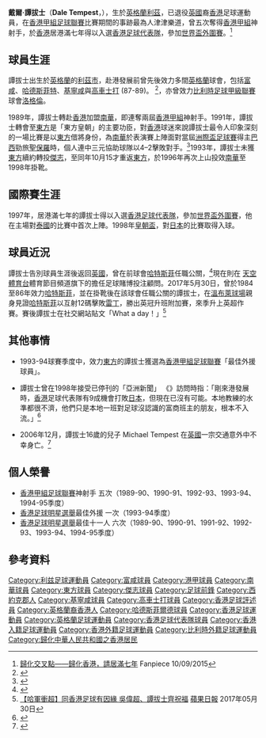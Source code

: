 {{noteTA
|1=zh-hans:利茲;zh-hk:列斯;zh-tw:里茲
}}

{{Infobox football biography
| name    = 譚拔士 <br> Dale Tempest
| image = 
| fullname = Dale Tempest
| nickname = 
| birth_date  = {{birth date and age|1963|12|30}}
| birth_place = [[英格蘭|英格蘭]][[利茲|利茲]]
| nationality = {{CNHK}}
| height = {{height|m=1.80}}
| position = [[中鋒|中鋒]]
| currentclub = 已退役
| clubnumber = 
| youthyears = 1979
| youthclubs = [[列斯聯|列斯聯]]
| years1 = 1980–1984
| clubs1 = [[富勒姆足球俱樂部|富咸]]
| caps1  = 34
| goals1 = 6
| years2 = 1984–1986
| clubs2 = [[哈德斯菲爾德足球會|哈特斯菲]]
| caps2  = 65	
| goals2 = 27
| years3 = 1985–1986
| clubs3 = → [[基寧咸足球會|基寧咸]] 
| caps3  = 9
| goals3 = 4
| years4 = 1986–1987
| clubs4 = [[東佛蘭德洛克倫體育俱樂部|洛格倫]]
| caps4  = 27
| goals4 = 4
| years5 = 1987–1989
| clubs5 = [[高車士打足球會|高車士打]]
| caps5  = 77
| goals5 = 18
| years6 = 1989–1991
| clubs6 = [[南華足球隊|南華]]
| caps6  = 55
| goals6 = 46
| years7 = 1991–1993
| clubs7 = [[東方足球隊|東方]]
| caps7  = 52
| goals7 = 45
| years8 = 1993
| clubs8 = [[傑志體育會|傑志]]
| caps8  = 3
| goals8 = 2
| years9 = 1993–1996
| clubs9 = [[東方足球隊|東方]]
| caps9  = 73
| goals9 = 46
| years10 = 1996–1998
| clubs10 = [[南華足球隊|南華]]
| caps10  = 
| goals10 = 15
| nationalyears1 = 1996–1998
| nationalteam1 = [[香港足球代表隊|香港]]
| nationalcaps1 = 6
| nationalgoals1 = 2
| pcupdate = 
| ntupdate = 
}}

'''戴爾·譚拔士'''（'''Dale Tempest'''，{{bd|1963年|12月30日}}），生於[[英格蘭|英格蘭]][[利茲|利茲]]，已退役[[英國|英國]]裔[[香港|香港]]足球運動員，在[[香港甲組足球聯賽|香港甲組足球聯賽]]比賽期間的事跡最為人津津樂道，曾五次奪得[[香港甲組足球聯賽|香港甲組]]神射手，於[[香港|香港]]居港滿七年得以入選[[香港足球代表隊|香港足球代表隊]]，參加[[世界盃外圍賽|世界盃外圍賽]]。<ref>[http://football.fanpiece.com/trashtalking-soccer/%E6%AD%B8%E5%8C%96%E4%BA%A4%E5%8F%89%E9%BB%9E-%E6%AD%B8%E5%8C%96%E9%A6%99%E6%B8%AF-%E8%AB%8B%E5%B1%85%E6%BB%BF%E4%B8%83%E5%B9%B4-c1170630.html 歸化交叉點——歸化香港，請居滿七年] {{Wayback|url=http://football.fanpiece.com/trashtalking-soccer/%E6%AD%B8%E5%8C%96%E4%BA%A4%E5%8F%89%E9%BB%9E-%E6%AD%B8%E5%8C%96%E9%A6%99%E6%B8%AF-%E8%AB%8B%E5%B1%85%E6%BB%BF%E4%B8%83%E5%B9%B4-c1170630.html |date=20170112160653 }} Fanpiece 10/09/2015</ref>

==球員生涯==
譚拔士出生於[[英格蘭|英格蘭]]的[[利茲市|利茲市]]，赴港發展前曾先後效力多間[[英格蘭|英格蘭]]球會，包括[[富咸|富咸]]、[[哈德斯菲爾德足球會|哈德斯菲特]]、[[基寧咸|基寧咸]]與[[科爾切斯特聯足球俱樂部|高車士打]] (87-89)。 <ref name="brit">{{cite web|url=http://www.neilbrown.newcastlefans.com/player/daletempest.htm|title=Dale Tempest|publisher=Post War English & Scottish Football League A - Z Player's Database|deadurl=yes|archiveurl=https://web.archive.org/web/20070930031534/http://www.neilbrown.newcastlefans.com/player/daletempest.htm|archivedate=2007-09-30|access-date=2007-08-07}}</ref>，亦曾效力[[比利時足球甲級聯賽|比利時足球甲級聯賽]]球會[[東佛蘭德洛克倫體育俱樂部|洛格倫]]。

1989年，譚拔士轉赴[[香港|香港]]加盟[[南華足球隊|南華]]，即連奪兩屆[[香港甲組足球聯賽|香港甲組]]神射手。1991年，譚拔士轉會至[[東方足球隊|東方]]是「東方皇朝」的主要功臣，對[[香港|香港]]球迷來說譚拔士最令人印象深刻的一場比賽是以[[東方足球隊|東方]]借將身份，為[[南華足球隊|南華]]於表演賽上陣面對當屆[[洲際盃足球賽|洲際盃足球賽]]得主[[巴西|巴西]]勁旅[[聖保羅足球俱樂部|聖保羅]]時，個人連中三元協助球隊以4–2擊敗對手。<ref name="saop">{{cite web|url=http://www.hkfa.com/includes_files/board_details.php?news_id=5063|title=南華對巴西聖保羅|publisher=香港足總|accessdate=2007-08-07|archive-date=2007-07-02|archive-url=https://web.archive.org/web/20070702162305/http://www.hkfa.com/includes_files/board_details.php?news_id=5063|dead-url=no}}</ref>1993年，譚拔士未獲[[東方足球隊|東方]]續約轉投[[傑志|傑志]]，至同年10月15才重返[[東方足球隊|東方]]，於1996年再次上山投效[[南華足球隊|南華]]至1998年掛靴。

==國際賽生涯==
1997年，居港滿七年的譚拔士得以入選[[香港足球代表隊|香港足球代表隊]]，參加[[世界盃外圍賽|世界盃外圍賽]]，他在主場對[[泰國國家足球隊|泰國]]的比賽中首次上陣。1998年[[皇朝盃|皇朝盃]]，對[[日本國家足球隊|日本]]的比賽取得入球。

==球員近況==
譚拔士告別球員生涯後返回[[英國|英國]]，曾在前球會[[哈德斯菲爾德足球會|哈特斯菲]]任職公關，<ref name="hud">{{cite web|url=http://ichuddersfield.icnetwork.co.uk/0400huddersfieldtown/0100news/tm_headline=ritchie-is-front-runner&method=full&objectid=18814837&siteid=50060-name_page.html|title=Ritchie is Front Runner|publisher=huddersfield.co.uk}}</ref>現在則在 [[天空體育台|天空體育台]]體育節目頻道旗下的{{tsl|en|Sky Bet|Sky Bet}}擔任足球賭博投注顧問。2017年5月30日，曾於1984至86年效力[[哈德斯菲爾德足球會|哈特斯菲]]，並在掛靴後在該球會任職公關的譚拔士，在[[溫布萊球場|溫布萊球場]]親身見證[[哈德斯菲爾德足球會|哈特斯菲]]以互射12碼擊敗[[雷丁足球會|雷丁]]，勝出英冠升班附加賽，來季升上英超作賽。賽後譚拔士在社交網站貼文「What a day！」<ref>[http://hk.apple.nextmedia.com/realtime/sports/20170530/56760961 【哈軍衝超】同香港足球有因緣 吳偉超、譚拔士齊祝福] {{Wayback|url=http://hk.apple.nextmedia.com/realtime/sports/20170530/56760961 |date=20170603122305 }} [[蘋果日報_(香港)|蘋果日報]] 2017年05月30日</ref>

==其他事情==
* 1993-94球賽季度中，效力[[東方足球隊|東方]]的譚拔士獲選為[[香港甲組足球聯賽|香港甲組足球聯賽]]「最佳外援球員」。

* 譚拔士曾在1998年接受已停刊的「亞洲新聞」 《{{link-en|Asiaweek|Asiaweek}}》訪問時指：「剛來港發展時，[[香港|香港]]足球代表隊有9成機會打敗[[日本國家足球隊|日本]]，但現在已沒有可能。本地教練的水準都很不濟，他們只是本地一班對足球沒認識的富商班主的朋友，根本不入流。」<ref name="hud2">{{cite web|url=http://www.asiaweek.com/asiaweek/98/0605/feat1.html|title=OUT OF THIS WORLD|publisher=asiaweek.com|accessdate=2007-08-07|archive-date=2007-07-06|archive-url=https://web.archive.org/web/20070706025312/http://www.asiaweek.com/asiaweek/98/0605/feat1.html|dead-url=no}}</ref>

* 2006年12月，譚拔士16歲的兒子 Michael Tempest 在[[英國|英國]]一宗交通意外中不幸身亡。<ref name="mik">{{cite web|url=http://www.thesun.co.uk/sol/homepage/news/74873/Aces-teen-son-dies-in-crash.html|title=Ace's teen son dies in crash|publisher=The Sun Online|accessdate=2015-01-14|archive-date=2015-01-14|archive-url=https://web.archive.org/web/20150114081540/http://www.thesun.co.uk/sol/homepage/news/74873/Aces-teen-son-dies-in-crash.html|dead-url=no}}</ref>

==個人榮譽==
* [[香港甲組足球聯賽|香港甲組足球聯賽]]神射手 五次（1989-90、1990-91、1992-93、1993-94、1994-95季度）
* [[香港足球明星選舉|香港足球明星選舉]]最佳外援 一次（1993-94季度）
* [[香港足球明星選舉|香港足球明星選舉]]最佳十一人 六次（1989-90、1990-91、1991-92、1992-93、1993-94、1994-95季度）

==參考資料==
{{reflist}}


{{start box}}
{{succession box|3=[[香港最佳足球明星選舉|香港甲組足球聯賽<br />最佳外援球員]]|1=[[安東·基保|基保]] |2=[[吳群立|吳群立]] |4=1993/94年}}
{{end box}}
{{港甲神射手}}
{{香港足球總會百周年世紀球星}}

{{DEFAULTSORT:Tempest, Dale}}
[[Category:利兹足球運動員|Category:利兹足球運動員]]
[[Category:富咸球員|Category:富咸球員]]
[[Category:港甲球員|Category:港甲球員]]
[[Category:南華球員|Category:南華球員]]
[[Category:東方球員|Category:東方球員]]
[[Category:傑志球員|Category:傑志球員]]
[[Category:足球前鋒|Category:足球前鋒]]
[[Category:西約克郡人|Category:西約克郡人]]
[[Category:基寧咸球員|Category:基寧咸球員]]
[[Category:高車士打球員|Category:高車士打球員]]
[[Category:香港足球評述員|Category:香港足球評述員]]
[[Category:英格蘭裔香港人|Category:英格蘭裔香港人]]
[[Category:哈德斯菲爾德球員|Category:哈德斯菲爾德球員]]
[[Category:香港足球運動員|Category:香港足球運動員]]
[[Category:英格蘭足球運動員|Category:英格蘭足球運動員]]
[[Category:香港足球代表隊球員|Category:香港足球代表隊球員]]
[[Category:香港入籍足球運動員|Category:香港入籍足球運動員]]
[[Category:香港外籍足球運動員|Category:香港外籍足球運動員]]
[[Category:比利時外籍足球運動員|Category:比利時外籍足球運動員]]
[[Category:歸化中華人民共和國之香港居民|Category:歸化中華人民共和國之香港居民]]